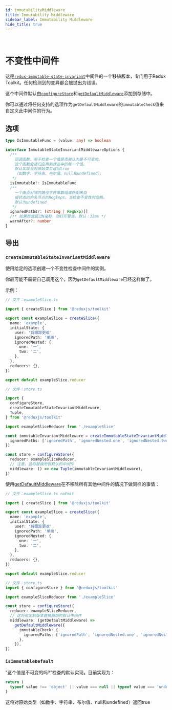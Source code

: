 ```yaml
---
id: immutabilityMiddleware
title: Immutability Middleware
sidebar_label: Immutability Middleware
hide_title: true
---
```


&nbsp;

# 不变性中间件

这是[`redux-immutable-state-invariant`](https://github.com/leoasis/redux-immutable-state-invariant)中间件的一个移植版本，专门用于Redux Toolkit。任何检测到的变异都会被抛出为错误。

这个中间件默认由[`configureStore`](./configureStore.mdx)和[`getDefaultMiddleware`](./getDefaultMiddleware.mdx)添加到存储中。

你可以通过将任何支持的选项作为`getDefaultMiddleware`的`immutableCheck`值来自定义此中间件的行为。

## 选项

```ts no-transpile
type IsImmutableFunc = (value: any) => boolean

interface ImmutableStateInvariantMiddlewareOptions {
  /**
    回调函数，用于检查一个值是否被认为是不可变的。
    这个函数会递归应用到状态中的每一个值。
    默认实现会对原始类型返回true
    （如数字、字符串、布尔值、null和undefined）。
   */
  isImmutable?: IsImmutableFunc
  /**
    一个由点分隔的路径字符串数组或匹配来自
    根状态的命名节点的RegExps，当检查不变性时忽略。
    默认为undefined
   */
  ignoredPaths?: (string | RegExp)[]
  /** 如果检查超过N毫秒，则打印警告。默认：32ms */
  warnAfter?: number
}
```

## 导出

### `createImmutableStateInvariantMiddleware`

使用给定的选项创建一个不变性检查中间件的实例。

你最可能不需要自己调用这个，因为`getDefaultMiddleware`已经这样做了。

示例：

```ts
// 文件：exampleSlice.ts

import { createSlice } from '@reduxjs/toolkit'

export const exampleSlice = createSlice({
  name: 'example',
  initialState: {
    user: '将跟踪更改',
    ignoredPath: '单级',
    ignoredNested: {
      one: '一',
      two: '二',
    },
  },
  reducers: {},
})

export default exampleSlice.reducer

// 文件：store.ts

import {
  configureStore,
  createImmutableStateInvariantMiddleware,
  Tuple,
} from '@reduxjs/toolkit'

import exampleSliceReducer from './exampleSlice'

const immutableInvariantMiddleware = createImmutableStateInvariantMiddleware({
  ignoredPaths: ['ignoredPath', 'ignoredNested.one', 'ignoredNested.two'],
})

const store = configureStore({
  reducer: exampleSliceReducer,
  // 注意，这将替换所有默认的中间件
  middleware: () => new Tuple(immutableInvariantMiddleware),
})
```

使用[getDefaultMiddleware](./getDefaultMiddleware)在不移除所有其他中间件的情况下做同样的事情：

```ts
// 文件：exampleSlice.ts noEmit

import { createSlice } from '@reduxjs/toolkit'

export const exampleSlice = createSlice({
  name: 'example',
  initialState: {
    user: '将跟踪更改',
    ignoredPath: '单级',
    ignoredNested: {
      one: '一',
      two: '二',
    },
  },
  reducers: {},
})

export default exampleSlice.reducer

// 文件：store.ts
import { configureStore } from '@reduxjs/toolkit'

import exampleSliceReducer from './exampleSlice'

const store = configureStore({
  reducer: exampleSliceReducer,
  // 这将用定制版本替换原始的默认中间件
  middleware: (getDefaultMiddleware) =>
    getDefaultMiddleware({
      immutableCheck: {
        ignoredPaths: ['ignoredPath', 'ignoredNested.one', 'ignoredNested.two'],
      },
    }),
})
```

### `isImmutableDefault`

"这个值是不可变的吗?"检查的默认实现。目前实现为：

```js
return (
  typeof value !== 'object' || value === null || typeof value === 'undefined'
)
```

这将对原始类型（如数字、字符串、布尔值、null和undefined）返回true
